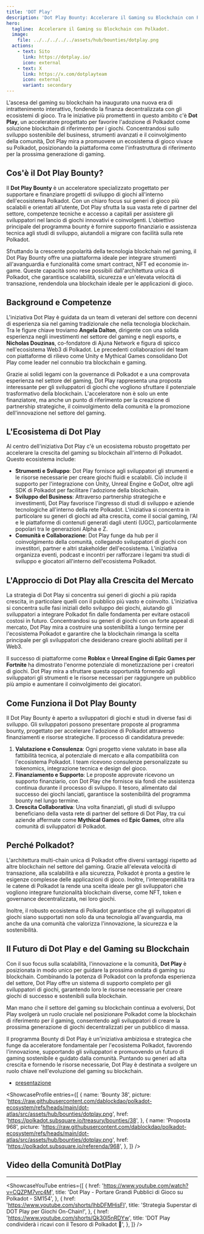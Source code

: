 ```yaml
---
title: 'DOT Play'
description: 'Dot Play Bounty: Accelerare il Gaming su Blockchain con Polkadot'
hero:
  tagline:  Accelerare il Gaming su Blockchain con Polkadot.
  image: 
    file: ../../../../../assets/hub/bounties/dotplay.png
  actions:
    - text: Sito
      link: https://dotplay.io/
      icon: external
    - text: X
      link: https://x.com/dotplayteam
      icon: external
      variant: secondary
---
```



L'ascesa del gaming su blockchain ha inaugurato una nuova era di intrattenimento interattivo, fondendo la finanza decentralizzata con gli ecosistemi di gioco. Tra le iniziative più promettenti in questo ambito c'è **Dot Play**, un acceleratore progettato per favorire l'adozione di Polkadot come soluzione blockchain di riferimento per i giochi. Concentrandosi sullo sviluppo sostenibile del business, strumenti avanzati e il coinvolgimento della comunità, Dot Play mira a promuovere un ecosistema di gioco vivace su Polkadot, posizionando la piattaforma come l'infrastruttura di riferimento per la prossima generazione di gaming.

## Cos'è il Dot Play Bounty?
Il **Dot Play Bounty** è un acceleratore specializzato progettato per supportare e finanziare progetti di sviluppo di giochi all'interno dell'ecosistema Polkadot. Con un chiaro focus sui generi di gioco più scalabili e orientati all'utente, Dot Play sfrutta la sua vasta rete di partner del settore, competenze tecniche e accesso a capitali per assistere gli sviluppatori nel lancio di giochi innovativi e coinvolgenti. L'obiettivo principale del programma bounty è fornire supporto finanziario e assistenza tecnica agli studi di sviluppo, aiutandoli a migrare con facilità sulla rete Polkadot.

Sfruttando la crescente popolarità della tecnologia blockchain nel gaming, il Dot Play Bounty offre una piattaforma ideale per integrare strumenti all'avanguardia e funzionalità come smart contract, NFT ed economie in-game. Queste capacità sono rese possibili dall'architettura unica di Polkadot, che garantisce scalabilità, sicurezza e un'elevata velocità di transazione, rendendola una blockchain ideale per le applicazioni di gioco.

## Background e Competenze
L'iniziativa Dot Play è guidata da un team di veterani del settore con decenni di esperienza sia nel gaming tradizionale che nella tecnologia blockchain. Tra le figure chiave troviamo **Angela Dalton**, dirigente con una solida esperienza negli investimenti nel settore del gaming e negli esports, e **Nicholas Douzinas**, co-fondatore di Ajuna Network e figura di spicco nell'ecosistema Web3 di Polkadot. Le precedenti collaborazioni del team con piattaforme di rilievo come Unity e Mythical Games consolidano Dot Play come leader nel connubio tra blockchain e gaming.

Grazie ai solidi legami con la governance di Polkadot e a una comprovata esperienza nel settore del gaming, Dot Play rappresenta una proposta interessante per gli sviluppatori di giochi che vogliono sfruttare il potenziale trasformativo della blockchain. L'acceleratore non è solo un ente finanziatore, ma anche un punto di riferimento per la creazione di partnership strategiche, il coinvolgimento della comunità e la promozione dell'innovazione nel settore del gaming.

## L'Ecosistema di Dot Play
Al centro dell'iniziativa Dot Play c'è un ecosistema robusto progettato per accelerare la crescita del gaming su blockchain all'interno di Polkadot. Questo ecosistema include:
- **Strumenti e Sviluppo**: Dot Play fornisce agli sviluppatori gli strumenti e le risorse necessarie per creare giochi fluidi e scalabili. Ciò include il supporto per l'integrazione con Unity, Unreal Engine e GoDot, oltre agli SDK di Polkadot per facilitare l'adozione della blockchain.
- **Sviluppo del Business**: Attraverso partnership strategiche e investimenti, Dot Play favorisce l'ingresso di studi di sviluppo e aziende tecnologiche all'interno della rete Polkadot. L'iniziativa si concentra in particolare su generi di giochi ad alta crescita, come il social gaming, l'AI e le piattaforme di contenuti generati dagli utenti (UGC), particolarmente popolari tra le generazioni Alpha e Z.
- **Comunità e Collaborazione**: Dot Play funge da hub per il coinvolgimento della comunità, collegando sviluppatori di giochi con investitori, partner e altri stakeholder dell'ecosistema. L'iniziativa organizza eventi, podcast e incontri per rafforzare i legami tra studi di sviluppo e giocatori all'interno dell'ecosistema Polkadot.

## L'Approccio di Dot Play alla Crescita del Mercato
La strategia di Dot Play si concentra sui generi di giochi a più rapida crescita, in particolare quelli con il pubblico più vasto e coinvolto. L'iniziativa si concentra sulle fasi iniziali dello sviluppo dei giochi, aiutando gli sviluppatori a integrare Polkadot fin dalle fondamenta per evitare ostacoli costosi in futuro. Concentrandosi su generi di giochi con un forte appeal di mercato, Dot Play mira a costruire una sostenibilità a lungo termine per l'ecosistema Polkadot e garantire che la blockchain rimanga la scelta principale per gli sviluppatori che desiderano creare giochi abilitati per il Web3.

Il successo di piattaforme come **Roblox** e **Unreal Engine di Epic Games per Fortnite** ha dimostrato l'enorme potenziale di monetizzazione per i creatori di giochi. Dot Play mira a sfruttare questa opportunità fornendo agli sviluppatori gli strumenti e le risorse necessari per raggiungere un pubblico più ampio e aumentare il coinvolgimento dei giocatori.

## Come Funziona il Dot Play Bounty
Il Dot Play Bounty è aperto a sviluppatori di giochi e studi in diverse fasi di sviluppo. Gli sviluppatori possono presentare proposte al programma bounty, progettato per accelerare l'adozione di Polkadot attraverso finanziamenti e risorse strategiche. Il processo di candidatura prevede:
1. **Valutazione e Consulenza**: Ogni progetto viene valutato in base alla fattibilità tecnica, al potenziale di mercato e alla compatibilità con l'ecosistema Polkadot. I team ricevono consulenze personalizzate su tokenomics, integrazione tecnica e design del gioco.
2. **Finanziamento e Supporto**: Le proposte approvate ricevono un supporto finanziario, con Dot Play che fornisce sia fondi che assistenza continua durante il processo di sviluppo. Il tesoro, alimentato dal successo dei giochi lanciati, garantisce la sostenibilità del programma bounty nel lungo termine.
3. **Crescita Collaborativa**: Una volta finanziati, gli studi di sviluppo beneficiano della vasta rete di partner del settore di Dot Play, tra cui aziende affermate come **Mythical Games** ed **Epic Games**, oltre alla comunità di sviluppatori di Polkadot.

## Perché Polkadot?
L'architettura multi-chain unica di Polkadot offre diversi vantaggi rispetto ad altre blockchain nel settore del gaming. Grazie all'elevata velocità di transazione, alla scalabilità e alla sicurezza, Polkadot è pronta a gestire le esigenze complesse delle applicazioni di gioco. Inoltre, l'interoperabilità tra le catene di Polkadot la rende una scelta ideale per gli sviluppatori che vogliono integrare funzionalità blockchain diverse, come NFT, token e governance decentralizzata, nei loro giochi.

Inoltre, il robusto ecosistema di Polkadot garantisce che gli sviluppatori di giochi siano supportati non solo da una tecnologia all'avanguardia, ma anche da una comunità che valorizza l'innovazione, la sicurezza e la sostenibilità.

## Il Futuro di Dot Play e del Gaming su Blockchain
Con il suo focus sulla scalabilità, l'innovazione e la comunità, **Dot Play** è posizionata in modo unico per guidare la prossima ondata di gaming su blockchain. Combinando la potenza di Polkadot con la profonda esperienza del settore, Dot Play offre un sistema di supporto completo per gli sviluppatori di giochi, garantendo loro le risorse necessarie per creare giochi di successo e sostenibili sulla blockchain.

Man mano che il settore del gaming su blockchain continua a evolversi, Dot Play svolgerà un ruolo cruciale nel posizionare Polkadot come la blockchain di riferimento per il gaming, consentendo agli sviluppatori di creare la prossima generazione di giochi decentralizzati per un pubblico di massa.

Il programma Bounty di Dot Play è un'iniziativa ambiziosa e strategica che funge da acceleratore fondamentale per l'ecosistema Polkadot, favorendo l'innovazione, supportando gli sviluppatori e promuovendo un futuro di gaming sostenibile e guidato dalla comunità. Puntando su generi ad alta crescita e fornendo le risorse necessarie, Dot Play è destinata a svolgere un ruolo chiave nell'evoluzione del gaming su blockchain.

- [presentazione](https://dotplay.tiiny.site/)

<ShowcaseProfile
  entries={[
    {
      name: 'Bounty 38',
      picture: 'https://raw.githubusercontent.com/dablockdao/polkadot-ecosystem/refs/heads/main/dot-atlas/src/assets/hub/bounties/dotplay.png',
      href: 'https://polkadot.subsquare.io/treasury/bounties/38',
    },
        {
      name: 'Proposta 968',
      picture: 'https://raw.githubusercontent.com/dablockdao/polkadot-ecosystem/refs/heads/main/dot-atlas/src/assets/hub/bounties/dotplay.png',
      href: 'https://polkadot.subsquare.io/referenda/968',
    },
  ]}
/>

## Video della Comunità DotPlay
------------
<ShowcaseYouTube
  entries={[
       {
      href: 'https://www.youtube.com/watch?v=CQZPM7vrc4M',
      title: 'Dot Play - Portare Grandi Pubblici di Gioco su Polkadot - SM154',
          },
      {
      href: 'https://www.youtube.com/shorts/lhbDFMHisFI',
      title: 'Strategia Superstar di DOT Play per Giochi On-Chain!',
          },
                        {
      href: 'https://www.youtube.com/shorts/Qk30I5nRDYw',
      title: 'DOT Play condividerà i ricavi con il Tesoro di Polkadot 👀',
          },
  ]} />
